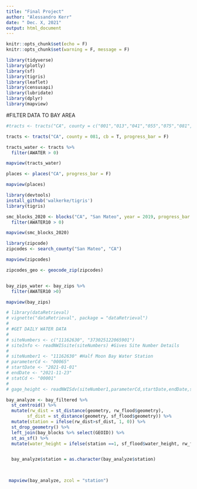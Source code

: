 ```yaml
---
title: "Final Project"
author: "Alessandro Kerr"
date: " Dec. X, 2021"
output: html_document
---
```


```r


knitr::opts_chunk$set(echo = F)
knitr::opts_chunk$set(warning = F, message = F)

library(tidyverse)
library(plotly)
library(sf)
library(tigris)
library(leaflet)
library(censusapi)
library(lubridate)
library(dplyr)
library(mapview)
```

#FILTER DATA TO BAY AREA


```r
#tracts <- tracts("CA", county = c("001","013","041","055","075","081","085","095","097"),cb = T, progress_bar = F)

tracts <- tracts("CA", county = 081, cb = T, progress_bar = F)
```

```r
tracts_water <- tracts %>%
  filter(AWATER > 0)

mapview(tracts_water)

places <- places("CA", progress_bar = F)

mapview(places)


```

```r

library(devtools)
install_github('walkerke/tigris')
library(tigris)

smc_blocks_2020 <- blocks("CA", "San Mateo", year = 2019, progress_bar = F) %>%
  filter(AWATER10 > 0)

mapview(smc_blocks_2020)
```



```r
library(zipcode)
zipcodes <- search_county("San Mateo", "CA")
```
```r
mapview(zipcodes)

zipcodes_geo <- geocode_zip(zipcodes)
```

```r




```
```r
bay_zips_water <- bay_zips %>%
  filter(AWATER10 >0)

mapview(bay_zips)

```

```r
# library(dataRetrieval)
# vignette("dataRetrieval", package = "dataRetrieval")
# 
# #GET DAILY WATER DATA
# 
# siteNumbers <- c("11162630", "373025122065901")
# siteInfo <- readNWISsite(siteNumbers) #Gives Site Number Details
# 
# siteNumber1 <- "11162630" #Half Moon Bay Water Station
# parameterCd <- "00065"
# startDate <- "2021-01-01"
# endDate <- "2021-11-23"
# statCd <- "00001"
# 
# gage_height <- readNWISdv(siteNumber1,parameterCd,startDate,endDate,statCd)
```

```r
bay_analyze <- bay_filtered %>%
  st_centroid() %>%
  mutate(rw_dist = st_distance(geometry, rw_flood$geometry), 
        sf_dist = st_distance(geometry, sf_flood$geometry)) %>%
  mutate(station = ifelse(rw_dist>sf_dist, 1, 0)) %>%
  st_drop_geometry() %>% 
  left_join(bay_blocks %>% select(GEOID)) %>% 
  st_as_sf() %>% 
  mutate(water_height = ifelse(station ==1, sf_flood$water_height, rw_flood$water_height))


  bay_analyze$station = as.character(bay_analyze$station)
  


 mapview(bay_analyze, zcol = "station")
```

